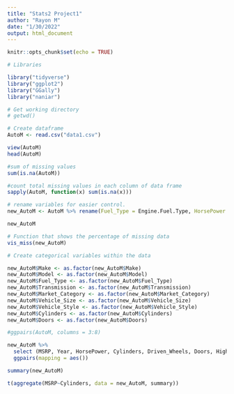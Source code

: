 ```yaml
---
title: "Stats2 Project1"
author: "Rayon M"
date: "1/30/2022"
output: html_document
---
```


```r
knitr::opts_chunk$set(echo = TRUE)
```

```r
# Libraries

library("tidyverse")
library("ggplot2")
library("GGally")
library("naniar")


```

```r
# Get working directory
# getwd()

```

```r
# Create dataframe
AutoM <- read.csv("data1.csv")

view(AutoM)
head(AutoM)

#sum of missing values
sum(is.na(AutoM))

#count total missing values in each column of data frame
sapply(AutoM, function(x) sum(is.na(x)))

# rename variables for easier control.
new_AutoM <- AutoM %>% rename(Fuel_Type = Engine.Fuel.Type, HorsePower = Engine.HP, Cylinders = Engine.Cylinders, Transmission = Transmission.Type, Doors = Number.of.Doors, Market_Category = Market.Category, Vehicle_Size = Vehicle.Size, Vehicle_Style = Vehicle.Style, Highway_MPG = highway.MPG, City_MPG = city.mpg )

new_AutoM

# Function that shows the percentage of missing data
vis_miss(new_AutoM)


```


```r
# Create categorical variables within the data

new_AutoM$Make <- as.factor(new_AutoM$Make)
new_AutoM$Model <- as.factor(new_AutoM$Model)
new_AutoM$Fuel_Type <- as.factor(new_AutoM$Fuel_Type)
new_AutoM$Transmission <- as.factor(new_AutoM$Transmission)
new_AutoM$Market_Category <- as.factor(new_AutoM$Market_Category)
new_AutoM$Vehicle_Size <- as.factor(new_AutoM$Vehicle_Size)
new_AutoM$Vehicle_Style <- as.factor(new_AutoM$Vehicle_Style)
new_AutoM$Cylinders <- as.factor(new_AutoM$Cylinders)
new_AutoM$Doors <- as.factor(new_AutoM$Doors)


```


```r

#ggpairs(AutoM, columns = 3:8)

new_AutoM %>% 
  select (MSRP, Year, HorsePower, Cylinders, Driven_Wheels, Doors, Highway_MPG, City_MPG) %>%
  ggpairs(mapping = aes())

```

```r
summary(new_AutoM)

```
```r
t(aggregate(MSRP~Cylinders, data = new_AutoM, summary))
```

